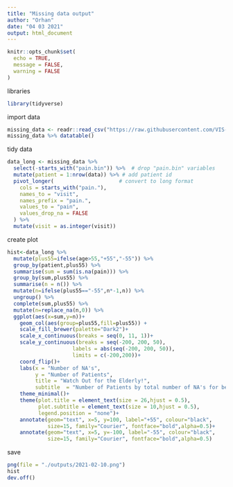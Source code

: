 ```yaml
---
title: "Missing data output"
author: "Orhan"
date: "04 03 2021"
output: html_document
---
```


```r
knitr::opts_chunk$set(
  echo = TRUE,
  message = FALSE,
  warning = FALSE
)
```



libraries
```r
library(tidyverse)
```

import data
```r
missing_data <- readr::read_csv("https://raw.githubusercontent.com/VIS-SIG/Wonderful-Wednesdays/master/data/2021/2021-02-10/missing_data.csv")
missing_data %>% datatable()
```


tidy data
```r
data_long <- missing_data %>%
  select(-starts_with("pain.bin")) %>%  # drop "pain.bin" variables
  mutate(patient = 1:nrow(data)) %>% # add patient id
  pivot_longer(                     # convert to long format
    cols = starts_with("pain."),
    names_to = "visit",
    names_prefix = "pain.",
    values_to = "pain",
    values_drop_na = FALSE
  ) %>% 
  mutate(visit = as.integer(visit)) 
```




create plot
```r
hist<-data_long %>%
  mutate(plus55=ifelse(age>55,"+55","-55")) %>% 
  group_by(patient,plus55) %>%
  summarise(sum = sum(is.na(pain))) %>%
  group_by(sum,plus55) %>%
  summarise(n = n()) %>% 
  mutate(n=ifelse(plus55=="-55",n*-1,n)) %>% 
  ungroup() %>% 
  complete(sum,plus55) %>% 
  mutate(n=replace_na(n,0)) %>% 
  ggplot(aes(x=sum,y=n))+
    geom_col(aes(group=plus55,fill=plus55)) + 
    scale_fill_brewer(palette="Dark2")+
    scale_x_continuous(breaks = seq(0, 11, 1))+
    scale_y_continuous(breaks = seq(-200, 200, 50), 
                     labels = abs(seq(-200, 200, 50)),
                     limits = c(-200,200))+
    coord_flip()+
    labs(x = "Number of NA's", 
         y = "Number of Patients", 
         title = "Watch Out for the Elderly!",
         subtitle  = "Number of Patients by total number of NA's for below 55 and above 55 age groups")+ 
    theme_minimal()+
    theme(plot.title = element_text(size = 26,hjust = 0.5),
          plot.subtitle = element_text(size = 10,hjust = 0.5),
          legend.position = "none")+
    annotate(geom="text", x=5, y=100, label="+55", colour="black",
             size=15, family="Courier", fontface="bold",alpha=0.5)+
    annotate(geom="text", x=5, y=-100, label="-55", colour="black",
             size=15, family="Courier", fontface="bold",alpha=0.5)
```

save
```r
png(file = "./outputs/2021-02-10.png")
hist
dev.off()
```

